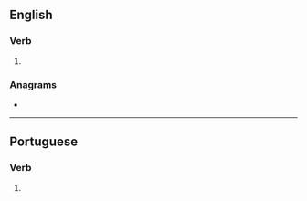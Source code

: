 ==English==

===Verb===
{{head|en|verb form}}

# {{en-third-person singular of|impede}}

===Anagrams===
* {{anagrams|en|impeeds|semiped}}

----

==Portuguese==

===Verb===
{{head|pt|verb form}}

# {{inflection of|impedir||2|s|pres|indc|lang=pt}}